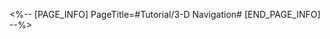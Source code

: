 <%-- [PAGE_INFO]
PageTitle=#Tutorial/3-D Navigation#
[END_PAGE_INFO] --%>
{{Tutorial
|sort      = 633801
|title     = 3-D Navigation
|subtitle  = 
|type      = 
|about     = 
|image1    = Tutorial 3-D Navigation 1.png{{subst:void|<!--$UPLOAD:<<SpriteOutput/TutorialPic/TutorialPage_633801.png>-<Tutorial 3-D Navigation 1.png>-<Tutorial Files>>-->}}
|text1     = Drag the screen to rotate the camera. Drag the joystick at the button left to move the image. Press the reset button in the bottom right corner to reset your camera.
}}